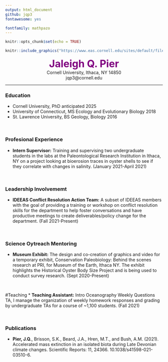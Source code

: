 ```yaml
---
output: html_document
github: jqp3
fontawesome: yes

fontfamily: mathpazo
---
```


```r
knitr::opts_chunk$set(echo = TRUE)
```

```r
knitr::include_graphics("https://www.eas.cornell.edu/sites/default/files/styles/width_360/public/departments/EAS/Pier.Jaleigh1%20copy.jpg?itok=SpW102Rc")
```

  

  <center> <font size="6"><span style="color:purple">**Jaleigh Q. Pier**</span></font>  </center>

  <center> Cornell University, Ithaca, NY 14850 </center>
  <center> jqp3@cornell.edu </center>

---------------------------------------------------------------------------------------------------------------

### Education
* Cornell University, PhD anticipated 2025
* University of Connecticut, MS Ecology and Evolutionary Biology 2018
* St. Lawrence University, BS Geology, Biology 2016

<br> 

### Profesional Experience
* **Intern Supervisor:** Training and supervising two undergraduate students in the labs at the Paleontological Research Institution in Ithaca, NY on a project looking at bioerosion traces in oyster shells to see if they correlate with changes in salinity. (January 2021-April 2021)

<br>

### Leadership Involvememt
* **IDEEAS Conflict Resolution Action Team:** A subset of IDEEAS members with the goal of providing a training or workshop on conflict resolution skills for the department to help foster conversations and have productive meetings to create deliverables/policy change for the department. (Fall 2021-Present)

<br>

### Science Oytreach Mentoring
* **Museum Exhibit:** The design and co-creation of graphics and video for a temporary exhibit, Conservation Paleobiology: Behind the scenes research at PRI, for Museum of the Earth, Ithaca NY. The exhibit highlights the Historical Oyster Body Size Project and is being used to conduct survey research. (Sept 2020-Present)

<br>

#Teaching
* **Teaching Assistant:** Intro Oceanography Weekly Questions TA, I manage the organization of weekly homework responses and grading by undergraduate TAs for a course of ~1,100 students. (Fall 2021)

<br>

### Publications
* **Pier, J.Q.**, Brisson, S.K., Beard, J.A., Hren, M.T., and Bush, A.M. (2021). Accelerated mass extinction in an isolated biota during Late Devonian climate changes. Scientific Reports: 11, 24366. 10.1038/s41598-021-03510-6.